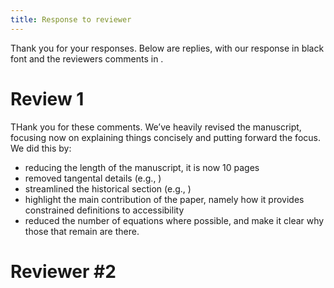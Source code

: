 ```yaml
---
title: Response to reviewer
---
```


Thank you for your responses. Below are replies, with our response in black font and the reviewers comments in \textcolor{blue}{blue}.

# Review 1

\textcolor{blue}{Thanks for the opportunity to review a paper that handles an interesting topic. I think the major contribution of the paper lies in 1) combining the concept of accessibility and spatial interaction modeling and 2) classifying the numerous accessibility measures into four categories based on the constraints. While the topic is really interesting and handles the important topic, I would like to ask the authors to revise the paper due to the following reasons.}

\textcolor{blue}{Most importantly, the manuscript is too lengthy and verbose. I am having a hard time evaluating the manuscript since the length is about 30 pages. Given that the typical length of the paper is about 10 pages, I would like to request a summary of the key points for better deliverability.}

\textcolor{blue}{Related to the first issue, I am not sure about the point that the authors explain the details of Newtonian’s roots and early research on human spatial interactions from Ravenstein to Stewart. Of course, I think mentioning those contents is beneficial, but it is hard to get the key point given that it is verbose.}

\textcolor{blue}{Third, I believe the main contribution of this paper lies in classifying the accessibility measures into four groups. However, I also had a hard time finding the definition of those four groups. Given that the research articles aim to reveal previously unknown facts, the literacy level of this manuscript is relatively low. Additionally, the introduction of too many equations makes it difficult to establish connections between them. Therefore, I recommend that the authors revise and reconstruct the manuscript.}


THank you for these comments. We've heavily revised the manuscript, focusing now on explaining things concisely and putting forward the focus. We did this by:

- reducing the length of the manuscript, it is now 10 pages
- removed tangental details (e.g., )
- streamlined the historical section (e.g., )
- highlight the main contribution of the paper, namely how it provides constrained definitions to accessibility
- reduced the number of equations where possible, and make it clear why those that remain are there.

# Reviewer #2

\textcolor{blue}{This manuscript presents a theoretically motivated and conceptually rich framework that bridges spatial interaction modeling and accessibility measures. The authors introduce a family of accessibility metrics grounded in Wilson’s spatial interaction models and argue convincingly for the reintroduction of interpretability and measurement units in accessibility analysis. The historical tracing of accessibility theory development and the synthesis of divergent literature streams are timely and valuable contributions to the field.}

\textcolor{blue}{1. While the authors provide a detailed numerical example, the manuscript lacks any empirical case study or application to real-world accessibility data. This limits the reader’s ability to evaluate the practical utility and robustness of the proposed framework. The authors can draw inspiration from several studies such as "Factoring in temporal variations of public transit-based healthcare accessibility and equity" to better understand this concept.}

\textcolor{blue}{2. The manuscript frequently shifts between concepts such as "potential for spatial interaction," "accessibility," and "access," especially in the discussion of the doubly constrained model. However, the terminological distinction remains conceptually blurry.}

\textcolor{blue}{3. The historical literature review is valuable but disproportionately long. Pages are devoted to recapping classical gravitational thinking, while the more innovative contributions of the paper (e.g., balancing factor reinterpretation) are condensed. The authors should also focus on more recent publications such as "Evaluating temporal variations in access to multi-tier hospitals using personal vehicles and public transit: Implications for healthcare equity" instead of older ones.}

\textcolor{blue}{4. The paper pays limited attention to recent methodological developments such as time-sensitive, network-based, or multi-modal accessibility models, as well as behavioral or utility-based approaches.}

\textcolor{blue}{5. The authors argue that the constrained models restore interpretability by attaching meaningful units (e.g., number of people or opportunities). However, this is not substantiated with user- or practitioner-oriented tests.}

\textcolor{blue}{6. Some sections suffer from repetition and overly technical language without summarizing takeaways (e.g., Table 1 is helpful, but the text before and after it repeats much of the same information).}
